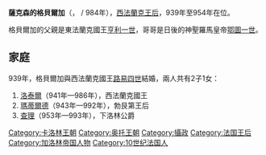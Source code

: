 {{Unreferenced|time=2020-09-17T12:19:34+00:00}}
{{Infobox royalty|consort=yes
| name        = 薩克森的格貝爾加
| image       = Gerberga.jpg
| succession  = 西法蘭克王后
| reign       = 939年 — 954年
| birth_date  = 913年
| birth_place = [[諾德豪森|諾德豪森]]
| death_date  = 969/984年
| death_place = [[拉昂|拉昂]]
| house       = [[奥托王朝|鄂圖王朝]]
| father      = [[亨利一世_(德意志)|亨利一世]]
| mother      = [[林格罕的瑪蒂達|林格罕的瑪蒂達]]
}}
'''薩克森的格貝爾加'''（{{lang-de|Gerberga von Sachsen}}，{{bd|913年||969年}} / 984年），[[法國君主配偶列表|西法蘭克王后]]，939年至954年在位。

格貝爾加的父親是東法蘭克國王[[亨利一世_(德意志)|亨利一世]]，哥哥是日後的神聖羅馬皇帝[[奥托一世_(神圣罗马帝国)|鄂圖一世]]。

== 家庭 ==
939年，格貝爾加與西法蘭克國王[[路易四世_(西法蘭克)|路易四世]]結婚，兩人共有2子1女：
# [[洛泰尔_(西法兰克国王)|洛泰爾]]（941年—986年），西法蘭克國王
# [[法蘭西的瑪蒂爾德|瑪蒂爾德]]（943年—992年），勃艮第王后
# [[查理_(下洛林公爵)|查理]]（953年—993年），下洛林公爵

[[Category:卡洛林王朝|Category:卡洛林王朝]]
[[Category:奥托王朝|Category:奥托王朝]]
[[Category:攝政|Category:攝政]]
[[Category:法国王后|Category:法国王后]]
[[Category:加洛林帝国人物|Category:加洛林帝国人物]]
[[Category:10世纪法国人|Category:10世纪法国人]]